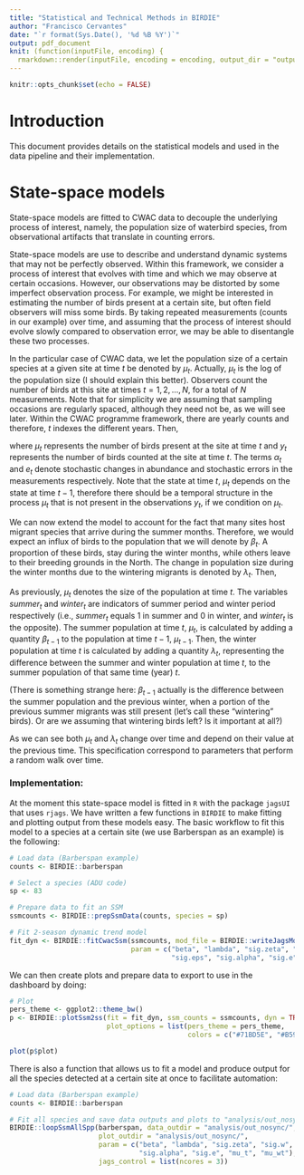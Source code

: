 ```yaml
---
title: "Statistical and Technical Methods in BIRDIE"
author: "Francisco Cervantes"
date: "`r format(Sys.Date(), '%d %B %Y')`"
output: pdf_document
knit: (function(inputFile, encoding) {
  rmarkdown::render(inputFile, encoding = encoding, output_dir = "output") })
---
```


```r
knitr::opts_chunk$set(echo = FALSE)
```

# Introduction

This document provides details on the statistical models and used in the data pipeline and their implementation.

# State-space models

State-space models are fitted to CWAC data to decouple the underlying process of interest, namely, the population size of waterbird species, from observational artifacts that translate in counting errors. 

State-space models are use to describe and understand dynamic systems that may not be perfectly observed. Within this framework, we consider a process of interest that evolves with time and which we may observe at certain occasions. However, our observations may be distorted by some imperfect observation process. For example, we might be interested in estimating the number of birds present at a certain site, but often field observers will miss some birds. By taking repeated measurements (counts in our example) over time, and assuming that the process of interest should evolve slowly compared to observation error, we may be able to disentangle these two processes.

In the particular case of CWAC data, we let the population size of a certain species at a given site at time $t$ be denoted by $\mu_t$. Actually, $\mu_t$ is the log of the population size (I should explain this better). Observers count the number of birds at this site at times $t = 1, 2, ..., N$, for a total of $N$ measurements. Note that for simplicity we are assuming that sampling occasions are regularly spaced, although they need not be, as we will see later. Within the CWAC programme framework, there are yearly counts and therefore, $t$ indexes the different years. Then,

\begin{equation}
    \begin{aligned}
        \mu_{t} &= \mu_{t-1} + \alpha_t,\ \alpha_t \sim N(0, \sigma_{\alpha}^2)\\
        y_t &= \mu_t + e_t,\ e_t \sim N(0, \sigma_{e}^2),
    \end{aligned}
\end{equation}

where $\mu_t$ represents the number of birds present at the site at time $t$ and $y_t$ represents the number of birds counted at the site at time $t$. The terms $\alpha_t$ and $e_t$ denote stochastic changes in abundance and stochastic errors in the measurements respectively. Note that the state at time $t$, $\mu_t$ depends on the state at time $t-1$, therefore there should be a temporal structure in the process $\mu_t$ that is not present in the observations $y_t$, if we condition on $\mu_t$.

We can now extend the model to account for the fact that many sites host migrant species that arrive during the summer months. Therefore, we would expect an influx of birds to the population that we will denote by $\beta_t$. A proportion of these birds, stay during the winter months, while others leave to their breeding grounds in the North. The change in population size during the winter months due to the wintering migrants is denoted by $\lambda_t$. Then,

\begin{equation}
    \begin{aligned}
        \mu_{t} &= \mu_{t-1} + \beta_{t-1} \textrm{summer}_t + \lambda_t \textrm{winter}_t + \omega_t,\ \omega_t \sim N(0, \sigma_{\omega}^2)\\
        \beta_t &= \beta_{t-1} + \zeta_t, \ \zeta_t \sim N(0, \sigma_{\zeta}^2)\\
        \lambda_t &= \lambda_{t-1} + \epsilon_t, \ \epsilon_t \sim N(0, \sigma_{\epsilon}^2)\\
        y_t &= \mu_t + \alpha_t \textrm{summer}_t + e_t\textrm{winter}_t ,\ \alpha_t \sim N(0, \sigma_{\alpha}^2),\ e_t \sim N(0, \sigma_{e}^2)\\ 
    \end{aligned}
\end{equation}

As previously, $\mu_t$ denotes the size of the population at time $t$. The variables $summer_t$ and $winter_t$ are indicators of summer period and winter period respectively (i.e., $summer_t$ equals 1 in summer and 0 in winter, and $winter_t$ is the opposite). The summer population at time $t$, $\mu_t$, is calculated by adding a quantity $\beta_{t-1}$ to the population at time $t-1$, $\mu_{t-1}$. Then, the winter population at time $t$ is calculated by adding a quantity $\lambda_t$, representing the difference between the summer and winter population at time $t$, to the summer population of that same time (year) $t$.

(There is something strange here: $\beta_{t-1}$ actually is the difference between the summer population and the previous winter, when a portion of the previous summer migrants was still present (let's call these "wintering" birds). Or are we assuming that wintering birds left? Is it important at all?)

As we can see both $\mu_t$ and $\lambda_t$ change over time and depend on their value at the previous time. This specification correspond to parameters that perform a random walk over time.

### Implementation:

At the moment this state-space model is fitted in `R` with the package `jagsUI` that uses `rjags`. We have written a few functions in `BIRDIE` to make fitting and plotting output from these models easy. The basic workflow to fit this model to a species at a certain site (we use Barberspan as an example) is the following:

```r

# Load data (Barberspan example)
counts <- BIRDIE::barberspan

# Select a species (ADU code)
sp <- 83

# Prepare data to fit an SSM
ssmcounts <- BIRDIE::prepSsmData(counts, species = sp)

# Fit 2-season dynamic trend model
fit_dyn <- BIRDIE::fitCwacSsm(ssmcounts, mod_file = BIRDIE::writeJagsModelFile(),
                              param = c("beta", "lambda", "sig.zeta", "sig.w",
                                        "sig.eps", "sig.alpha", "sig.e", "mu_t", "mu_wt"))
```

We can then create plots and prepare data to export to use in the dashboard by doing:


```r

# Plot
pers_theme <- ggplot2::theme_bw()
p <- BIRDIE::plotSsm2ss(fit = fit_dyn, ssm_counts = ssmcounts, dyn = TRUE,
                        plot_options = list(pers_theme = pers_theme,
                                            colors = c("#71BD5E", "#B590C7")))

plot(p$plot)
```

There is also a function that allows us to fit a model and produce output for all the species detected at a certain site at once to facilitate automation:


```r

# Load data (Barberspan example)
counts <- BIRDIE::barberspan

# Fit all species and save data outputs and plots to "analysis/out_nosync/".
BIRDIE::loopSsmAllSpp(barberspan, data_outdir = "analysis/out_nosync/",
                      plot_outdir = "analysis/out_nosync/",
                      param = c("beta", "lambda", "sig.zeta", "sig.w", "sig.eps",
                                "sig.alpha", "sig.e", "mu_t", "mu_wt"),
                      jags_control = list(ncores = 3))
```

